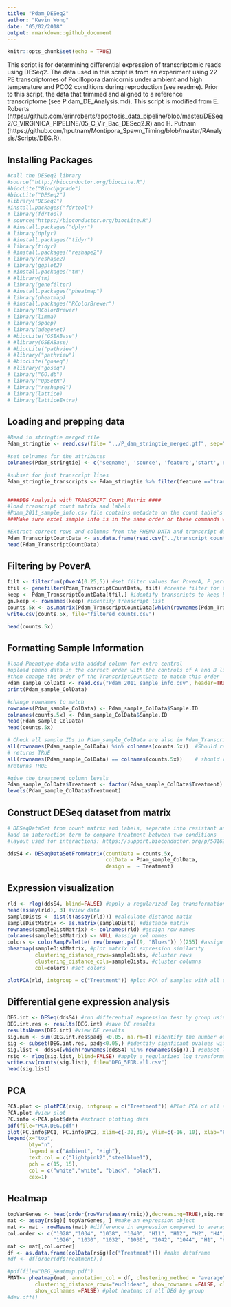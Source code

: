 ```yaml
---
title: "Pdam_DESeq2"
author: "Kevin Wong"
date: "05/02/2018"
output: rmarkdown::github_document
---
```


```r
knitr::opts_chunk$set(echo = TRUE)
```

This script is for determining differential expression of transcriptomic reads using DESeq2. The data used in this script is from an experiment using 22 PE transcriptomes of Pocillopora damicornis under ambient and high temperature and PCO2 conditions during reproduction (see readme). Prior to this script, the data that trimmed and aligned to a reference transcriptome (see P.dam_DE_Analysis.md). This script is modified from E. Roberts (https://github.com/erinroberts/apoptosis_data_pipeline/blob/master/DESeq2/C_VIRGINICA_PIPELINE/05_C_Vir_Bac_DESeq2.R) and H. Putnam (https://github.com/hputnam/Montipora_Spawn_Timing/blob/master/RAnalysis/Scripts/DEG.R).

## Installing Packages

```r
#call the DESeq2 library 
#source("http://bioconductor.org/biocLite.R")
#biocLite("BiocUpgrade") 
#biocLite("DESeq2")
#library("DESeq2")
#install.packages("fdrtool")
# library(fdrtool)
# source("https://bioconductor.org/biocLite.R")
# #install.packages("dplyr")
# library(dplyr)
# #install.packages("tidyr")
# library(tidyr)
# #install.packages("reshape2")
# library(reshape2)
# library(ggplot2)
# #install.packages("tm")
# #library(tm)
# library(genefilter)
# #install.packages("pheatmap")
# library(pheatmap)
# #install.packages("RColorBrewer")
# library(RColorBrewer)
# library(limma)
# library(spdep) 
# library(adegenet)
# #biocLite("GSEABase")
# #library(GSEABase)
# #biocLite("pathview")
# #library("pathview")
# #biocLite("goseq")
# #library("goseq")
# library("GO.db")
# library("UpSetR")
# library("reshape2")
# library(lattice)
# library(latticeExtra)
```

## Loading and prepping data

```r

#Read in stringtie merged file
Pdam_stringtie <- read.csv(file= "../P_dam_stringtie_merged.gtf", sep="\t", header = FALSE)

#set colnames for the attributes
colnames(Pdam_stringtie) <- c('seqname', 'source', 'feature','start','end','score','strand','frame', 'attribute')

#subset for just transcript lines
Pdam_stringtie_transcripts <- Pdam_stringtie %>% filter(feature =="transcript")


####DEG Analysis with TRANSCRIPT Count Matrix ####
#load transcript count matrix and labels
#Pdam_2011_sample_info.csv file contains metadata on the count table's samples
###Make sure excel sample info is in the same order or these commands will change data to be wrong!!!!###

#Extract correct rows and columns from the PHENO DATA and transcript data
Pdam_TranscriptCountData <- as.data.frame(read.csv("../transcript_count_matrix.csv", row.names="transcript_id"))
head(Pdam_TranscriptCountData)
```

## Filtering by PoverA
```r

filt <- filterfun(pOverA(0.25,5)) #set filter values for PoverA, P percent of the samples have counts over A
tfil <- genefilter(Pdam_TranscriptCountData, filt) #create filter for the counts data
keep <- Pdam_TranscriptCountData[tfil,] #identify transcripts to keep by count filter
gn.keep <- rownames(keep) #identify transcript list
counts.5x <- as.matrix(Pdam_TranscriptCountData[which(rownames(Pdam_TranscriptCountData) %in% gn.keep),]) #data filtered in PoverA, P percent of the samples have counts over A
write.csv(counts.5x, file="filtered_counts.csv")

head(counts.5x)
```

## Formatting Sample Information
```r
#load Phenotype data with addded column for extra control
#upload pheno data in the correct order with the controls of A and B listed first
#then change the order of the TranscriptCountData to match this order 
Pdam_sample_ColData <- read.csv("Pdam_2011_sample_info.csv", header=TRUE, sep=",")
print(Pdam_sample_ColData)

#change rownames to match
rownames(Pdam_sample_ColData) <- Pdam_sample_ColData$Sample.ID
colnames(counts.5x) <- Pdam_sample_ColData$Sample.ID
head(Pdam_sample_ColData)
head(counts.5x)

# Check all sample IDs in Pdam_sample_ColData are also in Pdam_TranscriptCountData and match their orders
all(rownames(Pdam_sample_ColData) %in% colnames(counts.5x))  #Should return TRUE
# returns TRUE
all(rownames(Pdam_sample_ColData) == colnames(counts.5x))    # should return TRUE
#returns TRUE

#give the treatment column levels
Pdam_sample_ColData$Treatment <- factor(Pdam_sample_ColData$Treatment)
levels(Pdam_sample_ColData$Treatment)
```

## Construct DESeq dataset from matrix
```r
# DESeqDataSet from count matrix and labels, separate into resistant and susceptible 
#add an interaction term to compare treatment between two conditions 
#layout used for interactions: https://support.bioconductor.org/p/58162/

ddsS4 <- DESeqDataSetFromMatrix(countData = counts.5x, 
                                colData = Pdam_sample_ColData, 
                                design =  ~ Treatment)
```

## Expression visualization
```r
rld <- rlog(ddsS4, blind=FALSE) #apply a regularized log transformation to minimize effects of small counts and normalize wrt library size
head(assay(rld), 3) #view data
sampleDists <- dist(t(assay(rld))) #calculate distance matix
sampleDistMatrix <- as.matrix(sampleDists) #distance matrix
rownames(sampleDistMatrix) <- colnames(rld) #assign row names
colnames(sampleDistMatrix) <- NULL #assign col names
colors <- colorRampPalette( rev(brewer.pal(9, "Blues")) )(255) #assign colors
pheatmap(sampleDistMatrix, #plot matrix of expression similarity
         clustering_distance_rows=sampleDists, #cluster rows
         clustering_distance_cols=sampleDists, #cluster columns
         col=colors) #set colors

plotPCA(rld, intgroup = c("Treatment")) #plot PCA of samples with all data
```

## Differential gene expression analysis
```r
DEG.int <- DESeq(ddsS4) #run differential expression test by group using the wald test 
DEG.int.res <- results(DEG.int) #save DE results
resultsNames(DEG.int) #view DE results
sig.num <- sum(DEG.int.res$padj <0.05, na.rm=T) #identify the number of significant p values with 5%FDR (padj<0.05)
sig <- subset(DEG.int.res, padj<0.05,) #identify signficant pvalues with 5%FDR
sig.list <- ddsS4[which(rownames(ddsS4) %in% rownames(sig)),] #subset list of sig transcripts from original count data
rsig <- rlog(sig.list, blind=FALSE) #apply a regularized log transformation to minimize effects of small counts and normalize wrt library size
write.csv(counts(sig.list), file="DEG_5FDR.all.csv")
head(sig.list)
```

## PCA
```r
PCA.plot <- plotPCA(rsig, intgroup = c("Treatment")) #Plot PCA of all samples for DEG only
PCA.plot #view plot
PC.info <-PCA.plot$data #extract plotting data
pdf(file="PCA.DEG.pdf")
plot(PC.info$PC1, PC.info$PC2, xlim=c(-30,30), ylim=c(-16, 10), xlab="PC1 86%", ylab="PC2 5%", col = c("lightpink2", "steelblue1")[as.numeric(PC.info$Treatment)],)
legend(x="top", 
       bty="n",
       legend = c("Ambient", "High"),
       text.col = c("lightpink2","steelblue1"),
       pch = c(15, 15),
       col = c("white","white", "black", "black"),
       cex=1)
```

## Heatmap
```r
topVarGenes <- head(order(rowVars(assay(rsig)),decreasing=TRUE),sig.num) #sort by decreasing sig
mat <- assay(rsig)[ topVarGenes, ] #make an expression object
mat <- mat - rowMeans(mat) #difference in expression compared to average across all samples
col.order <- c("1028","1034", "1038", "1040", "H11", "H12", "H2", "H4", "H5", "H6", "H7",
               "1026", "1030", "1032", "1036", "1042", "1044", "H1", "H10", "H3", "H8", "H9")
mat <- mat[,col.order]
df <- as.data.frame(colData(rsig)[c("Treatment")]) #make dataframe
#df <- df[order(df$Treatment),]

#pdf(file="DEG_Heatmap.pdf")
PMAT<- pheatmap(mat, annotation_col = df, clustering_method = "average",
         clustering_distance_rows="euclidean", show_rownames =FALSE, cluster_cols=FALSE,
         show_colnames =FALSE) #plot heatmap of all DEG by group
#dev.off()
```